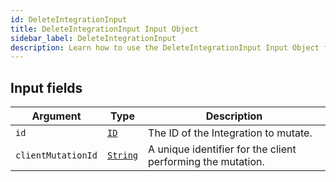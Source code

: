 ```yaml
---
id: DeleteIntegrationInput
title: DeleteIntegrationInput Input Object
sidebar_label: DeleteIntegrationInput
description: Learn how to use the DeleteIntegrationInput Input Object for Builder's API.
---
```


## Input fields

| Argument           | Type                                     | Description                                                 |
| ------------------ | ---------------------------------------- | ----------------------------------------------------------- |
| `id`               | [`ID`](/self-managed/composer/builder/api/schema/scalar/ID.mdx)         | The ID of the Integration to mutate.                        |
| `clientMutationId` | [`String`](/self-managed/composer/builder/api/schema/scalar/String.mdx) | A unique identifier for the client performing the mutation. |

